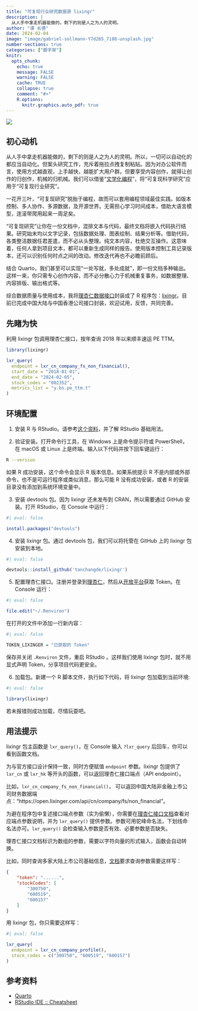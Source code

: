 ```yaml
---
title: "可复现行业研究数据源 lixingr"
description: |
  从人手中拿走机器能做的，剩下的则是人之为人的灵明。
author: "谭 长德"
date: 2024-02-04
image: "image/gabriel-sollmann-Y7d265_7i08-unsplash.jpg"
number-sections: true
categories: ["脚手架"]
knitr:
  opts_chunk: 
    echo: true
    message: FALSE
    warning: FALSE
    cache: TRUE
    collapse: true
    comment: "#>" 
    R.options:
      knitr.graphics.auto_pdf: true
---
```


![](image/gabriel-sollmann-Y7d265_7i08-unsplash.jpg)

## 初心动机

从人手中拿走机器能做的，剩下的则是人之为人的灵明。所以，一切可以自动化的都应当自动化。但案头研究工作，充斥着拖拉点拽复制粘贴。因为对办公软件而言，使用方式越直观，上手越快，越能扩大用户群。但要享受内容创作，就得让创作的归创作，机械的归机械。我们可以借鉴“[文学化编程](https://yihui.org/cn/2014/01/literate-programming/)”，将“可复现科学研究”应用于“可复现行业研究”。

一花开三叶，“可复现研究”脱胎于编程，故而可以套用编程领域最佳实践。如版本控制、多人协作、多源数据，及开源世界。无需担心学习时间成本，借助大语言模型，连滚带爬用起来一周足矣。

“可复现研究”让你在一份文档中，混排文本与代码，最终文档将嵌入代码执行结果。研究始末均以文字记录，包括数据处理、图表绘制、结果分析等。借助代码，各类整洁数据任君差遣，而不必从头整理。纯文本内容，杜绝交互操作。这意味着，任何人拿到项目文本，都可以重新生成同样的报告。使用版本控制工具记录版本，还可以识别任何时点之间的改动。修改迭代再也不必瞻前顾后。

结合 Quarto，我们甚至可以实现“一处写就，多处成就”，即一份文档多种输出。这样一来，你只需专心创作内容，而不必分散心力于机械重复事务，如数据整理、内容排版、输出格式等。

综合数据质量与使用成本，我将[理杏仁数据接口](https://www.lixinger.com/open/api/doc)封装成了 R 程序包：[lixingr](https://github.com/tanchangde/lixingr)。目前已完成中国大陆与中国香港公司接口封装，欢迎试用，反馈，共同完善。

## 先睹为快

利用 lixingr 包调用理杏仁接口，按年查询 2018 年以来顺丰速运 PE TTM。

```r
library(lixingr)

lxr_query(
  endpoint = lxr_cn_company_fs_non_financial(),
  start_date = "2018-01-01",
  end_date = "2024-02-05",
  stock_codes = "002352",
  metrics_list = "y.bs.pe_ttm.t"
)
```

## 环境配置

1. 安装 R 与 RStudio。请参考[这个资料](https://bookdown.org/wangminjie/R4DS/baseR-install.html)，并了解 RStudio 基础用法。

2. 验证安装。打开命令行工具，在 Windows 上是命令提示符或 PowerShell，在 macOS 或 Linux 上是终端。输入以下代码并按下回车键运行：

```bash
R --version
``` 

如果 R 成功安装，这个命令会显示 R 版本信息。如果系统提示 R 不是内部或外部命令，也不是可运行程序或类似消息，那么可能 R 没有成功安装，或者 R 的安装目录没有添加到系统环境变量中。

3. 安装 devtools 包。因为 lixingr 还未发布到 CRAN，所以需要通过 GitHub 安装。打开 RStudio，在 Console 中运行：

```r
#| eval: false

install.packages("devtools")
```

4. 安装 lixingr 包。通过 devtools 包，我们可以将托管在 GitHub 上的 lixingr 包安装到本地。

```r
#| eval: false

devtools::install_github('tanchangde/lixingr')
```

5. 配置理杏仁接口。注册并登录到[理杏仁](https://www.lixinger.com/)，然后从[开放平台](https://www.lixinger.com/open/api/token)获取 Token。在 Console 运行：

```r
#| eval: false

file.edit("~/.Renviron")
```

在打开的文件中添加一行新内容：

```r
#| eval: false

TOKEN_LIXINGER = "已获取的 Token"
```

保存并关闭 `.Renviron` 文件，重启 RStudio 。这样我们使用 lixingr 包时，就不用显式声明 Token，分享项目代码更安全。

6. 加载包。新建一个 R 脚本文件，执行如下代码，将 lixingr 包加载到当前环境:

```r
#| eval: false

library(lixingr)
```

若未报错则成功加载，尽情玩耍吧。

## 用法提示

lixingr 包主函数是 `lxr_query()`，在 Console 输入 `?lxr_query` 后回车，你可以看到函数文档。

为与官方接口设计保持一致，同时方便赋值 `endpoint` 参数。lixingr 包提供了 `lxr_cn` 或 `lxr_hk` 等开头的函数，可以返回理杏仁接口端点（API endpoint）。

比如，`lxr_cn_company_fs_non_financial()`， 可以返回中国大陆非金融上市公司财务数据端点："https://open.lixinger.com/api/cn/company/fs/non_financial"。

为避在程序包中复述接口端点参数（实为偷懒），你需要在[理杏仁接口文档](https://www.lixinger.com/open/api/)查看对应端点参数说明，并为 `lxr_query()` 提供参数。参数可用驼峰命名法，下划线命名法亦可。`lxr_query()` 会检查输入参数是否有效、必要参数是否缺失。

理杏仁接口文档标识为数组的参数，需要以字符向量的形式输入，函数会自动转换。

比如，同时查询多家大陆上市公司基础信息，[文档](https://www.lixinger.com/open/api/doc?api-key=cn/company/profile)要求查询参数需要这样写：

```json
{
	"token": "......",
	"stockCodes": [
		"300750",
		"600519",
		"600157"
	]
}
```

用 lixingr 包，你只需要这样写：

```r
#| eval: false

lxr_query(
  endpoint = lxr_cn_company_profile(),
  stock_codes = c("300750", "600519", "600157")
)
```

## 参考资料

- [Quarto](https://quarto.org/)
- [RStudio IDE :: Cheatsheet](https://rstudio.github.io/cheatsheets/html/rstudio-ide.html)
